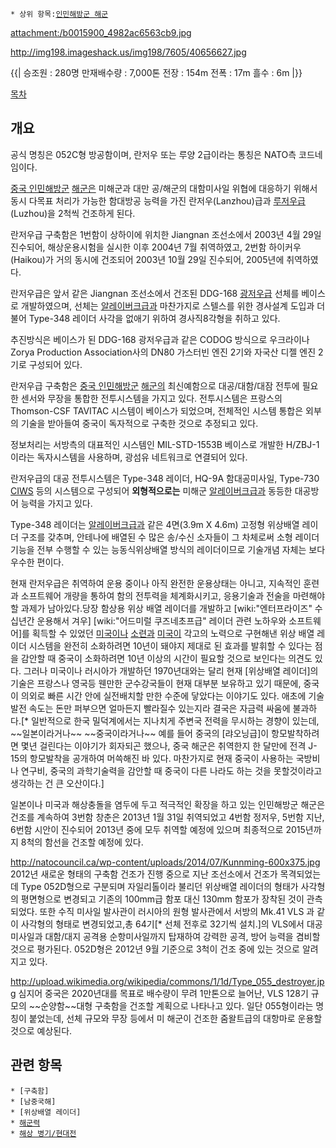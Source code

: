  * 상위 항목:[[인민해방군 해군]]

attachment:/b0015900_4982ac6563cb9.jpg

http://img198.imageshack.us/img198/7605/40656627.jpg


{{| 승조원 : 280명
만재배수량 : 7,000톤
전장 : 154m
전폭 : 17m
흘수 : 6m |}}

[[목차]]

== 개요 ==
공식 명칭은 052C형 방공함이며, 란저우 또는 루양 2급이라는 통칭은 NATO측 코드네임이다.

[[중국 인민해방군]] [[해군]]은 미해군과 대만 공/해군의 대함미사일 위협에 대응하기 위해서 동시 다목표 처리가 가능한 함대방공 능력을 가진 란저우(Lanzhou)급과 [[루저우급]](Luzhou)을 2척씩 건조하게 된다. 

란저우급 구축함은 1번함이 상하이에 위치한 Jiangnan 조선소에서 2003년 4월 29일 진수되어, 해상운용시험을 실시한 이후 2004년 7월 취역하였고, 2번함 하이커우(Haikou)가 거의 동시에 건조되어 2003년 10월 29일 진수되어, 2005년에 취역하였다.

란저우급은 앞서 같은 Jiangnan 조선소에서 건조된 DDG-168 [[광저우급]] 선체를 베이스로 개발하였으며, 선체는 [[알레이버크급]]과 마찬가지로 스텔스를 위한 경사설계 도입과 더불어 Type-348 레이더 사각을 없애기 위하여 경사직8각형을 취하고 있다.

추진방식은 베이스가 된 DDG-168 광저우급과 같은 CODOG 방식으로 우크라이나 Zorya Production Association사의 DN80 가스터빈 엔진 2기와 자국산 디젤 엔진 2기로 구성되어 있다.

란저우급 구축함은 [[중국 인민해방군]] [[해군]]의 최신예함으로 대공/대함/대잠 전투에 필요한 센서와 무장을 통합한 전투시스템을 가지고 있다. 전투시스템은 프랑스의 Thomson-CSF TAVITAC 시스템이 베이스가 되었으며, 전체적인 시스템 통합은 외부의 기술을 받아들여 중국이 독자적으로 구축한 것으로 추정되고 있다.

정보처리는 서방측의 대표적인 시스템인 MIL-STD-1553B 베이스로 개발한 H/ZBJ-1이라는 독자시스템을 사용하며, 광섬유 네트워크로 연결되어 있다.

란저우급의 대공 전투시스템은 Type-348 레이더, HQ-9A 함대공미사일, Type-730 [[CIWS]] 등의 시스템으로 구성되어 '''외형적으로는''' 미해군 [[알레이버크급]]과 동등한 대공방어 능력을 가지고 있다.

Type-348 레이더는 [[알레이버크급]]과 같은 4면(3.9m X 4.6m) 고정형 위상배열 레이더 구조를 갖추며, 안테나에 배열된 수 많은 송/수신 소자들이 그 차체로써 소형 레이더 기능을 전부 수행할 수 있는 능동식위상배열 방식의 레이더이므로 기술개념 자체는 보다 우수한 편이다.

현재 란저우급은 취역하여 운용 중이나 아직 완전한 운용상태는 아니고, 지속적인 훈련과 소프트웨어 개량을 통하여 함의 전투력을 체계화시키고, 응용기술과 전술을 마련해야할 과제가 남아있다.당장 함상용 위상 배열 레이더를 개발하고 [wiki:"엔터프라이즈" 수십년간 운용해서 겨우] [wiki:"어드미럴 쿠즈네초프급" 레이더 관련 노하우와 소프트웨어]를 획득할 수 있었던 [[미국]]이나 [[소련]]과 [[미국]]이 각고의 노력으로 구현해낸 위상 배열 레이더 시스템을 완전히 소화하려면 10년이 돼야지 제대로 된 효과를 발휘할 수 있다는 점을 감안할 때 중국이 소화하려면 10년 이상의 시간이 필요할 것으로 보인다는 의견도 있다. 그러나 미국이나 러시아가 개발하던 1970년대와는 달리 현재 [위상배열 레이더]의 기술은 프랑스나 영국등 웬만한 군수강국들이 현재 대부분 보유하고 있기 때문에, 중국이 의외로 빠른 시간 안에 실전배치할 만한 수준에 닿았다는 이야기도 있다. 애초에 기술발전 속도는 돈만 퍼부으면 얼마든지 빨라질수 있는지라 결국은 자금력 싸움에 불과하다.[* 일반적으로 한국 밀덕계에서는 지나치게 주변국 전력을 무시하는 경향이 있는데, ~~일본이라거나~~ ~~중국이라거나~~ 예를 들어  중국의 [랴오닝급]이 항모발착하려면 몇년 걸린다는 이야기가 회자되곤 했으나, 중국 해군은 취역한지 한 달만에 전격 J-15의 항모발착을 공개하여 머쓱해진 바 있다. 마찬가지로 현재 중국이 사용하는 국방비나 연구비, 중국의 과학기술력을 감안할 때 중국이 다른 나라도 하는 것을 못할것이라고 생각하는 건 큰 오산이다.]

일본이나 미국과 해상충돌을 염두에 두고 적극적인 확장을 하고 있는 인민해방군 해군은 건조를 계속하여 3번함 창춘은 2013년 1월 31일 취역되었고 4번함 정저우, 5번함 지난, 6번함 시안이 진수되어 2013년 중에 모두 취역할 예정에 있으며 최종적으로 2015년까지 8척의 함선을 건조할 예정에 있다.

http://natocouncil.ca/wp-content/uploads/2014/07/Kunnming-600x375.jpg
2012년 새로운 형태의 구축함 건조가 진행 중으로 지난 조선소에서 건조가 목격되었는데 Type 052D형으로 구분되며 자일리톨이라 불리던 위상배열 레이더의 형태가 사각형의 평면형으로 변경되고 기존의 100mm급 함포 대신 130mm 함포가 장착된 것이 관측 되었다. 또한 수직 미사일 발사관이 러시아의 원형 발사관에서 서방의 Mk.41 VLS 과 같이 사각형의 형태로 변경되었고,총 64기[* 선체 전후로 32기씩 설치.]의 VLS에서 대공 미사일과 대함/대지 공격용 순항미사일까지 탑재하여 강력한 공격, 방어 능력을 겸비할 것으로 평가된다. 052D형은 2012년 9월 기준으로 3척이 건조 중에 있는 것으로 알려지고 있다.

http://upload.wikimedia.org/wikipedia/commons/1/1d/Type_055_destroyer.jpg
심지어 중국은 2020년대를 목표로 배수량이 무려 1만톤으로 늘어난, VLS 128기 규모의 ~~순양함~~대형 구축함을 건조할 계획으로 나타나고 있다. 일단 055형이라는 명칭이 붙었는데, 선체 규모와 무장 등에서 미 해군이 건조한 줌왈트급의 대항마로 운용할 것으로 예상된다.

== 관련 항목 ==
 * [구축함]
 * [남중국해]
 * [위상배열 레이더]
 * [[해군력]]
 * [[해상 병기/현대전]]
